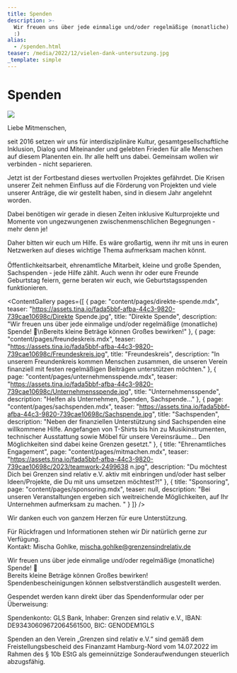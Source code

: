 ```yaml
---
title: Spenden
description: >-
  Wir freuen uns über jede einmalige und/oder regelmäßige (monatliche) Spende!
  :)
alias:
  - /spenden.html
teaser: /media/2022/12/vielen-dank-untersutzung.jpg
_template: simple
---
```


# Spenden

![](/media/2022/12/vielen-dank-untersutzung.jpg)

Liebe Mitmenschen,

seit 2016 setzen wir uns für interdisziplinäre Kultur, gesamtgesellschaftliche Inklusion, Dialog und Miteinander und gelebten Frieden für alle Menschen auf diesem Planenten ein. Ihr alle helft uns dabei. Gemeinsam wollen wir verbinden - nicht separieren.

Jetzt ist der Fortbestand dieses wertvollen Projektes gefährdet. Die Krisen unserer Zeit nehmen Einfluss auf die Förderung von Projekten und viele unserer Anträge, die wir gestellt haben, sind in diesem Jahr angelehnt worden.

Dabei benötigen wir gerade in diesen Zeiten inklusive Kulturprojekte und Momente von ungezwungenen zwischenmenschlichen Begegnungen - mehr denn je!

Daher bitten wir euch um Hilfe. Es wäre großartig, wenn ihr mit uns in euren Netzwerken auf dieses wichtige Thema aufmerksam machen könnt. \
\
Öffentlichkeitsarbeit, ehrenamtliche Mitarbeit, kleine und große Spenden, Sachspenden - jede Hilfe zählt. Auch wenn ihr oder eure Freunde Geburtstag feiern, gerne beraten wir euch, wie Geburtstagsspenden funktionieren.

<ContentGallery
  pages={[
    {
      page: "content/pages/direkte-spende.mdx",
      teaser:
        "https://assets.tina.io/fada5bbf-afba-44c3-9820-739cae10698c/Direkte Spende.jpg",
      title: "Direkte Spende",
      description:
        "Wir freuen uns über jede einmalige und/oder regelmäßige (monatliche) Spende! 🙂\nBereits kleine Beträge können Großes bewirken!"
    },
    {
      page: "content/pages/freundeskreis.mdx",
      teaser:
        "https://assets.tina.io/fada5bbf-afba-44c3-9820-739cae10698c/Freundeskreis.jpg",
      title: "Freundeskreis",
      description:
        "In unserem Freundenkreis kommen Menschen zusammen, die unseren Verein finanziell mit festen regelmäßigen Beiträgen unterstützen möchten."
    },
    {
      page: "content/pages/unternehmensspende.mdx",
      teaser:
        "https://assets.tina.io/fada5bbf-afba-44c3-9820-739cae10698c/Unternehmensspende.jpg",
      title: "Unternehmensspende",
      description: "Helfen als Unternehmen, Spenden, Sachspende..."
    },
    {
      page: "content/pages/sachspenden.mdx",
      teaser:
        "https://assets.tina.io/fada5bbf-afba-44c3-9820-739cae10698c/Sachspende.jpg",
      title: "Sachspenden",
      description:
        "Neben der finanziellen Unterstützung sind Sachspenden eine willkommene Hilfe. Angefangen von T-Shirts bis hin zu Musikinstrumenten, technischer Ausstattung sowie Möbel für unsere Vereinsräume... Den Möglichkeiten sind dabei keine Grenzen gesetzt."
    },
    {
      title: "Ehrenamtliches Engagement",
      page: "content/pages/mitmachen.mdx",
      teaser:
        "https://assets.tina.io/fada5bbf-afba-44c3-9820-739cae10698c/2023/teamwork-2499638 n.jpg",
      description:
        "Du möchtest Dich bei Grenzen sind relativ e.V. aktiv mit einbringen und/oder hast selber Ideen/Projekte, die Du mit uns umsetzen möchtest?!"
    },
    {
      title: "Sponsoring",
      page: "content/pages/sponsoring.mdx",
      teaser: null,
      description:
        "Bei unseren Veranstaltungen ergeben sich weitreichende Möglichkeiten, auf Ihr Unternehmen aufmerksam zu machen. "
    }
  ]}
/>

Wir danken euch von ganzem Herzen für eure Unterstützung.

Für Rückfragen und Informationen stehen wir Dir natürlich gerne zur Verfügung.\
Kontakt: Mischa Gohlke, [mischa.gohlke@grenzensindrelativ.de](mailto\:mischa.gohlke@grenzensindrelativ.de)

Wir freuen uns über jede einmalige und/oder regelmäßige (monatliche) Spende! 🙂\
Bereits kleine Beträge können Großes bewirken!\
Spendenbescheinigungen können selbstverständlich ausgestellt werden.

Gespendet werden kann direkt über das Spendenformular oder per Überweisung:

Spendenkonto: GLS Bank, Inhaber: Grenzen sind relativ e.V., IBAN: DE93430609672064561500, BIC: GENODEM1GLS

<DonationForm />

Spenden an den Verein „Grenzen sind relativ e.V.“ sind gemäß dem Freistellungsbescheid des Finanzamt Hamburg-Nord vom 14.07.2022 im Rahmen des § 10b EStG als gemeinnützige Sonderaufwendungen steuerlich abzugsfähig.
